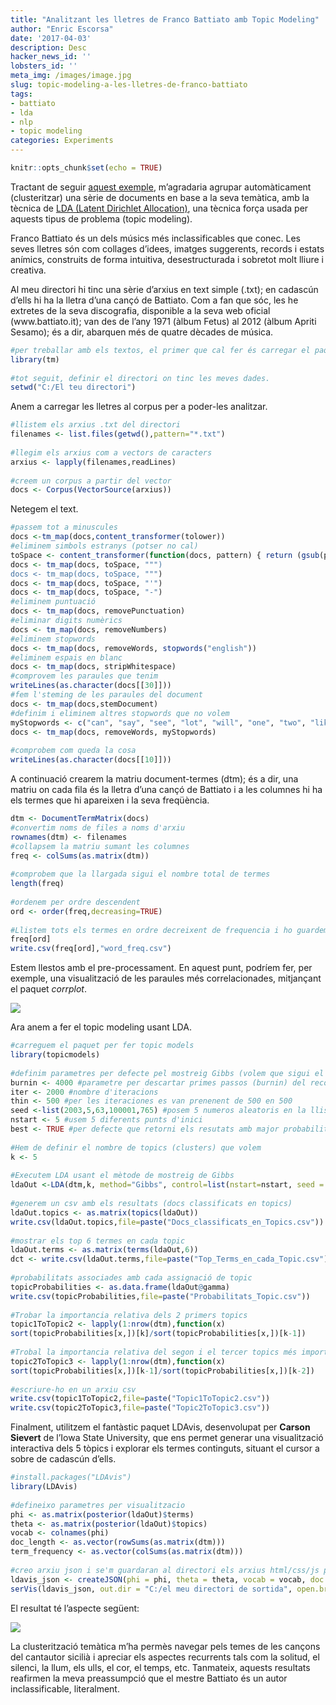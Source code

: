 ```yaml
---
title: "Analitzant les lletres de Franco Battiato amb Topic Modeling"
author: "Enric Escorsa"
date: '2017-04-03'
description: Desc
hacker_news_id: ''
lobsters_id: ''
meta_img: /images/image.jpg
slug: topic-modeling-a-les-lletres-de-franco-battiato
tags:
- battiato
- lda
- nlp
- topic modeling
categories: Experiments
---
```



```r
knitr::opts_chunk$set(echo = TRUE)
```

Tractant de seguir [aquest exemple](https://eight2late.wordpress.com/2015/09/29/a-gentle-introduction-to-topic-modeling-using-r/), m’agradaria agrupar automàticament (clusteritzar) una sèrie de documents en base a la seva temàtica, amb la tècnica de [LDA (Latent Dirichlet Allocation)](https://en.wikipedia.org/wiki/Latent_Dirichlet_allocation), una tècnica força usada per aquests tipus de problema (topic modeling).

Franco Battiato és un dels músics més inclassificables que conec. Les seves lletres són com collages d’idees, imatges suggerents, records i estats anímics, construits de forma intuitiva, desestructurada i sobretot molt lliure i creativa.

Al meu directori hi tinc una sèrie d’arxius en text simple (.txt); en cadascún d’ells hi ha la lletra d’una cançó de Battiato. Com a fan que sóc, les he extretes de la seva discografia, disponible a la seva web oficial (www.battiato.it); van des de l’any 1971 (àlbum Fetus) al 2012 (àlbum Apriti Sesamo); és a dir, abarquen més de quatre dècades de música.

```r
#per treballar amb els textos, el primer que cal fer és carregar el paquet de textmining
library(tm)
 
#tot seguit, definir el directori on tinc les meves dades.
setwd("C:/El teu directori")
```
 

Anem a carregar les lletres al corpus per a poder-les analitzar.

```r
#llistem els arxius .txt del directori
filenames <- list.files(getwd(),pattern="*.txt")
 
#llegim els arxius com a vectors de caracters
arxius <- lapply(filenames,readLines)
 
#creem un corpus a partir del vector
docs <- Corpus(VectorSource(arxius))
```

Netegem el text.

```r
#passem tot a minuscules
docs <-tm_map(docs,content_transformer(tolower))
#eliminem simbols estranys (potser no cal)
toSpace <- content_transformer(function(docs, pattern) { return (gsub(pattern, " ", docs))})
docs <- tm_map(docs, toSpace, """)
docs <- tm_map(docs, toSpace, """)
docs <- tm_map(docs, toSpace, "'")
docs <- tm_map(docs, toSpace, "-")
#eliminem puntuació
docs <- tm_map(docs, removePunctuation)
#eliminar digits numèrics
docs <- tm_map(docs, removeNumbers)
#eliminem stopwords
docs <- tm_map(docs, removeWords, stopwords("english"))
#eliminem espais en blanc
docs <- tm_map(docs, stripWhitespace)
#comprovem les paraules que tenim
writeLines(as.character(docs[[30]]))
#fem l'steming de les paraules del document
docs <- tm_map(docs,stemDocument)
#definim i eliminem altres stopwords que no volem
myStopwords <- c("can", "say", "see", "lot", "will", "one", "two", "like", "get", "even ")
docs <- tm_map(docs, removeWords, myStopwords)
 
#comprobem com queda la cosa
writeLines(as.character(docs[[10]]))
```

A continuació  crearem la matriu document-termes (dtm); és a dir, una matriu on cada fila és la lletra d’una cançó de Battiato i a les columnes hi ha els termes que hi apareixen  i la seva freqüència.

```r
dtm <- DocumentTermMatrix(docs)
#convertim noms de files a noms d'arxiu
rownames(dtm) <- filenames
#collapsem la matriu sumant les columnes
freq <- colSums(as.matrix(dtm))
 
#comprobem que la llargada sigui el nombre total de termes
length(freq)
 
#ordenem per ordre descendent
ord <- order(freq,decreasing=TRUE)
 
#Llistem tots els termes en ordre decreixent de frequencia i ho guardem en un csv
freq[ord]
write.csv(freq[ord],"word_freq.csv")
```

Estem llestos amb el pre-processament. En aquest punt, podríem fer, per exemple, una visualització de les paraules més correlacionades, mitjançant el paquet _corrplot_.

![](/blog/2017-04-03-topic-modeling-a-les-lletres-de-franco-battiato_files/battiato_corr.png)

Ara anem a fer el topic modeling usant LDA.

```r
#carreguem el paquet per fer topic models
library(topicmodels)
 
#definim parametres per defecte pel mostreig Gibbs (volem que sigui el màxim aleatori).
burnin <- 4000 #parametre per descartar primes passos (burnin) del recorregut de presa de mostra
iter <- 2000 #nombre d'iteracions
thin <- 500 #per les iteraciones es van prenenent de 500 en 500
seed <-list(2003,5,63,100001,765) #posem 5 numeros aleatoris en la llista seed
nstart <- 5 #usem 5 diferents punts d'inici
best <- TRUE #per defecte que retorni els resutats amb major probabilitat
 
#Hem de definir el nombre de topics (clusters) que volem
k <- 5
 
#Executem LDA usant el mètode de mostreig de Gibbs
ldaOut <-LDA(dtm,k, method="Gibbs", control=list(nstart=nstart, seed = seed, best=best, burnin = burnin, iter = iter, thin=thin))
 
#generem un csv amb els resultats (docs classificats en topics)
ldaOut.topics <- as.matrix(topics(ldaOut))
write.csv(ldaOut.topics,file=paste("Docs_classificats_en_Topics.csv"))
 
#mostrar els top 6 termes en cada topic
ldaOut.terms <- as.matrix(terms(ldaOut,6))
dct <- write.csv(ldaOut.terms,file=paste("Top_Terms_en_cada_Topic.csv"))
 
#probabilitats associades amb cada assignació de topic
topicProbabilities <- as.data.frame(ldaOut@gamma)
write.csv(topicProbabilities,file=paste("Probabilitats_Topic.csv"))
 
#Trobar la importancia relativa dels 2 primers topics
topic1ToTopic2 <- lapply(1:nrow(dtm),function(x)
sort(topicProbabilities[x,])[k]/sort(topicProbabilities[x,])[k-1])
 
#Trobal la importancia relativa del segon i el tercer topics més importants
topic2ToTopic3 <- lapply(1:nrow(dtm),function(x)
sort(topicProbabilities[x,])[k-1]/sort(topicProbabilities[x,])[k-2])
 
#escriure-ho en un arxiu csv
write.csv(topic1ToTopic2,file=paste("Topic1ToTopic2.csv"))
write.csv(topic2ToTopic3,file=paste("Topic2ToTopic3.csv"))
```

Finalment, utilitzem el fantàstic paquet LDAvis, desenvolupat per **Carson Sievert** de l’Iowa State University, que ens permet generar una visualització interactiva dels 5 tòpics i explorar els termes continguts, situant el cursor a sobre de cadascún d’ells.

```r
#install.packages("LDAvis")
library(LDAvis)
 
#defineixo parametres per visualitzacio
phi <- as.matrix(posterior(ldaOut)$terms)
theta <- as.matrix(posterior(ldaOut)$topics)
vocab <- colnames(phi)
doc_length <- as.vector(rowSums(as.matrix(dtm)))
term_frequency <- as.vector(colSums(as.matrix(dtm)))
 
#creo arxiu json i se'm guardaran al directori els arxius html/css/js per poder-ho veure com una pagina web
ldavis_json <- createJSON(phi = phi, theta = theta, vocab = vocab, doc.length = doc_length, term.frequency = term_frequency)
serVis(ldavis_json, out.dir = "C:/el meu directori de sortida", open.browser = FALSE)
```

El resultat té l’aspecte següent:

![](/blog/2017-04-03-topic-modeling-a-les-lletres-de-franco-battiato_files/gif4.gif)

La clusterització temàtica m’ha permès navegar pels temes de les cançons del cantautor sicilià i apreciar els aspectes recurrents tals com la solitud, el silenci, la llum, els ulls, el cor, el temps, etc. Tanmateix, aquests resultats reafirmen la meva preassumpció que el mestre Battiato és un autor inclassificable, literalment.
